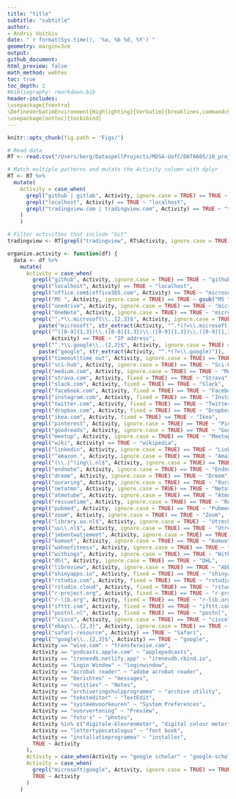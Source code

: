 ```yaml
---
title: "title"
subtitle: "subtitle"
author:
- Andrii Voitkiv
date: "`r format(Sys.time(), '%a, %b %d, %Y')`"
geometry: margin=3cm
output:
github_document:
html_preview: false
math_method: webtex
toc: true
toc_depth: 2
#bibliography: rmarkdown.bib
header-includes:
\usepackage{fvextra}
\DefineVerbatimEnvironment{Highlighting}{Verbatim}{breaklines,commandchars=\\\{\}}
\usepackage[nottoc]{tocbibind}
---
```


```r
knitr::opts_chunk(fig.path = 'Figs/')
```
```r
# Read data
RT <- read.csv("/Users/berg/DataspellProjects/MDSA-UofC/DATA605/10_project/data/rescuetime_hourly_20018-2022.csv")
```

```r
# Match multiple patterns and mutate the Activity column with dplyr
RT <- RT %>%
  mutate(
    Activity = case_when(
      grepl("github | gitlab", Activity, ignore.case = TRUE) == TRUE ~ "git",
      grepl("localhost", Activity) == TRUE ~ "localhost",
      grepl("tradingview.com | tradingview.com", Activity) == TRUE ~ "tradingview"
    )
    )

```
```r
# Filter activities that include "Git"
tradingview <- RT[grepl("tradingview", RT$Activity, ignore.case = TRUE), ]
```
```r
organize.activity <- function(df) {
  data <- df %>%
    mutate(
      Activity = case_when(
        grepl("github", Activity, ignore.case = TRUE) == TRUE ~ "github",
        grepl("localhost", Activity) == TRUE ~ "localhost",
        grepl("office.com$|office365.com", Activity) == TRUE ~ "microsoft office",
        grepl("MS ", Activity, ignore.case = TRUE) == TRUE ~ gsub("MS ", "microsoft ", Activity),
        grepl("onedrive", Activity, ignore.case = TRUE) == TRUE ~ "microsoft OneDrive",
        grepl("OneNote", Activity, ignore.case = TRUE) == TRUE ~ "microsoft OneNote",
        grepl("^.*\\.microsoft\\..{2,3}$", Activity, ignore.case = TRUE) == TRUE ~
          paste("microsoft", str_extract(Activity, "^.*(?=\\.microsoft)")),
        grepl("^([0-9]{1,3})\\.([0-9]{1,3})\\.([0-9]{1,3})\\.([0-9]{1,3})",
              Activity) == TRUE ~ "IP address",
        grepl("^.*\\.google\\..{2,3}$", Activity, ignore.case = TRUE) == TRUE ~
          paste("google", str_extract(Activity, "^.*(?=\\.google)")),
        grepl("timeout|time out", Activity, ignore.case = TRUE) == TRUE ~ "timeout",
        grepl("sci-hub", Activity, ignore.case = TRUE) == TRUE ~ "Sci-hub",
        grepl("medium.com", Activity, ignore.case = TRUE) == TRUE ~ "Medium",
        grepl("strava.com", Activity, fixed = TRUE) == TRUE ~ "Strava",
        grepl("slack.com", Activity, fixed = TRUE) == TRUE ~ "Slack",
        grepl("facebook.com", Activity, fixed = TRUE) == TRUE ~ "Facebook",
        grepl("instagram.com", Activity, fixed = TRUE) == TRUE ~ "Instagram",
        grepl("twitter.com", Activity, fixed = TRUE) == TRUE ~ "Twitter",
        grepl("dropbox.com", Activity, fixed = TRUE) == TRUE ~ "Dropbox",
        grepl("ikea.com", Activity, fixed = TRUE) == TRUE ~ "Ikea",
        grepl("pinterest", Activity, ignore.case = TRUE) == TRUE ~ "Pinterest",
        grepl("goodreads", Activity, ignore.case = TRUE) == TRUE ~ "Goodreads",
        grepl("meetup", Activity, ignore.case = TRUE) == TRUE ~ "Meetup",
        grepl("wiki", Activity) == TRUE ~ "wikipedia",
        grepl("linkedin", Activity, ignore.case = TRUE) == TRUE ~ "Linkedin",
        grepl("^amazon.", Activity, ignore.case = TRUE) == TRUE ~ "Amazon",
        grepl("(\\.|^)ing\\.nl$", Activity, ignore.case = TRUE) == TRUE ~ "ING bank",
        grepl("endnote", Activity, ignore.case = TRUE) == TRUE ~ "Endnote",
        grepl("dreem", Activity, ignore.case = TRUE) == TRUE ~ "Dreem",
        grepl("ouraring", Activity, ignore.case = TRUE) == TRUE ~ "Oura Ring",
        grepl("netatmo", Activity, ignore.case = TRUE) == TRUE ~ "Netatmo",
        grepl("atmotube", Activity, ignore.case = TRUE) == TRUE ~ "Atmotube",
        grepl("rescuetime", Activity, ignore.case = TRUE) == TRUE ~ "Rescuetime",
        grepl("pubmed", Activity, ignore.case = TRUE) == TRUE ~ "Pubmed",
        grepl("zoom", Activity, ignore.case = TRUE) == TRUE ~ "Zoom",
        grepl("library.uu.nl$", Activity, ignore.case = TRUE) ~ "Utrecht University Library",
        grepl("uu\\.nl$", Activity, ignore.case = TRUE) == TRUE ~ "Utrecht University",
        grepl("jebentwatjemeet", Activity, ignore.case = TRUE) == TRUE ~ "JeBentWatJeMeet",
        grepl("komoot", Activity, ignore.case = TRUE) == TRUE ~ "Komoot",
        grepl("wahoofitness", Activity, ignore.case = TRUE) == TRUE ~ "Wahoofitness",
        grepl("withings", Activity, ignore.case = TRUE) == TRUE ~ "Withings",
        grepl("dhl", Activity, ignore.case = TRUE) == TRUE ~ "DHL",
        grepl("libreview", Activity, ignore.case = TRUE) == TRUE ~ "Abbott freestyle libre",
        grepl("shinyapps.io", Activity, fixed = TRUE) == TRUE ~ "shinyapps.io",
        grepl("rstudio.com", Activity, fixed = TRUE) == TRUE ~ "rstudio.com",
        grepl("rstudio.cloud", Activity, fixed = TRUE) == TRUE ~ "rstudio.cloud",
        grepl("r-project.org", Activity, fixed = TRUE) == TRUE ~ "r-project.org",
        grepl("r-lib.org", Activity, fixed = TRUE) == TRUE ~ "r-lib.org",
        grepl("ifttt.com", Activity, fixed = TRUE) == TRUE ~ "ifttt.com",
        grepl("postnl.nl", Activity, fixed = TRUE) == TRUE ~ "postnl",
        grepl("^cisco", Activity, ignore.case = TRUE) == TRUE ~ "cisco",
        grepl("ebay\\..{2,3}", Activity, ignore.case = TRUE) == TRUE ~ "ebay",
        grepl("safari-resource", Activity) == TRUE ~ "Safari",
        grepl("^google\\..{2,3}$", Activity) == TRUE ~ "google",
        Activity == "wise.com" ~ "transferwise.com",
        Activity == "podcasts.apple.com" ~ "applepodcasts",
        Activity == "irenevdb.netlify.app" ~ "irenevdb.rbind.io",
        Activity == "Login Window" ~ "loginwindow",
        Activity == "acrobat reader" ~ "adobe acrobat reader",
        Activity == "berichten" ~ "messages",
        Activity == "notities" ~ "Notes",
        Activity == "archiveringshulpprogramma" ~ "archive utility",
        Activity == "teksteditor" ~ "TextEdit",
        Activity == "systeemvoorkeuren" ~ "System Preferences",
        Activity == "voorvertoning" ~ "Preview",
        Activity == "foto's" ~ "photos",
        Activity %in% c("digitale-kleurenmeter", "digital colour meter") ~ "digital color meter",
        Activity == "lettertypecatalogus" ~ "font book",
        Activity == "installatieprogramma" ~ "installer",
        TRUE ~ Activity
      ),
      Activity = case_when(Activity == "google scholar" ~ "google-scholar", TRUE ~ Activity),
      Activity = case_when(
        grepl("microsoft|google", Activity, ignore.case = TRUE) == TRUE ~ str_to_title(Activity),
        TRUE ~ Activity
      )
    )
```
